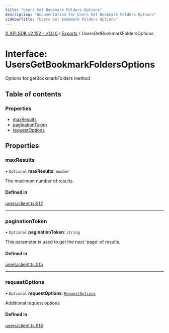 ```yaml
---
title: "Users Get Bookmark Folders Options"
description: "Documentation for Users Get Bookmark Folders Options"
sidebarTitle: "Users Get Bookmark Folders Options"
---
```


[X API SDK v2.152 - v1.0.0](../README.md) / [Exports](../modules.md) / UsersGetBookmarkFoldersOptions

# Interface: UsersGetBookmarkFoldersOptions

Options for getBookmarkFolders method

## Table of contents

### Properties

- [maxResults](UsersGetBookmarkFoldersOptions.md#maxresults)
- [paginationToken](UsersGetBookmarkFoldersOptions.md#paginationtoken)
- [requestOptions](UsersGetBookmarkFoldersOptions.md#requestoptions)

## Properties

### maxResults

• `Optional` **maxResults**: `number`

The maximum number of results.

#### Defined in

[users/client.ts:512](https://github.com/xdevplatform/xdk/blob/ad4172ef5f68f089e0f077a190b271016dd35bf7/xdk/typescript/src/users/client.ts#L512)

___

### paginationToken

• `Optional` **paginationToken**: `string`

This parameter is used to get the next 'page' of results.

#### Defined in

[users/client.ts:515](https://github.com/xdevplatform/xdk/blob/ad4172ef5f68f089e0f077a190b271016dd35bf7/xdk/typescript/src/users/client.ts#L515)

___

### requestOptions

• `Optional` **requestOptions**: [`RequestOptions`](RequestOptions.md)

Additional request options

#### Defined in

[users/client.ts:518](https://github.com/xdevplatform/xdk/blob/ad4172ef5f68f089e0f077a190b271016dd35bf7/xdk/typescript/src/users/client.ts#L518)
